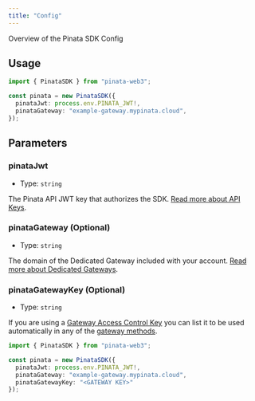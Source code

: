 ```yaml
---
title: "Config"
---
```


Overview of the Pinata SDK Config

## Usage

```typescript
import { PinataSDK } from "pinata-web3";

const pinata = new PinataSDK({
  pinataJwt: process.env.PINATA_JWT!,
  pinataGateway: "example-gateway.mypinata.cloud",
});
```

## Parameters

### pinataJwt

- Type: `string`

The Pinata API JWT key that authorizes the SDK. [Read more about API Keys](/account-management/api-keys).

### pinataGateway (Optional)

- Type: `string`

The domain of the Dedicated Gateway included with your account. [Read more about Dedicated Gateways](/gateways/dedicated-ipfs-gateways).

### pinataGatewayKey (Optional)

- Type: `string`

If you are using a [Gateway Access Control Key](/gateways/gateway-access-controls#gateway-keys) you can list it to be used automatically in any of the [gateway methods](/sdk-beta/gateways).

```typescript
import { PinataSDK } from "pinata-web3";

const pinata = new PinataSDK({
  pinataJwt: process.env.PINATA_JWT!,
  pinataGateway: "example-gateway.mypinata.cloud",
  pinataGatewayKey: "<GATEWAY KEY>"
});
```
